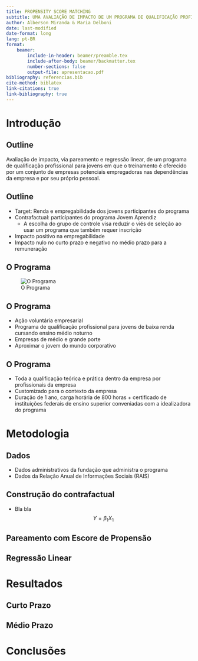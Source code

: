 ```yaml
---
title: PROPENSITY SCORE MATCHING
subtitle: UMA AVALIAÇÃO DE IMPACTO DE UM PROGRAMA DE QUALIFICAÇÃO PROFISSIONAL NA EMPRESA SOBRE A INSERÇÃO DOS JOVENS NO MERCADO DE TRABALHO FORMAL
author: Alberson Miranda & Maria Delboni
date: last-modified
date-format: long
lang: pt-BR
format:
    beamer:
        include-in-header: beamer/preamble.tex
        include-after-body: beamer/backmatter.tex
        number-sections: false
        output-file: apresentacao.pdf
bibliography: referencias.bib
cite-method: biblatex
link-citations: true
link-bibliography: true
---
```


# Introdução

## Outline

Avaliação de impacto, via pareamento e regressão linear, de um programa de qualificação profissional para jovens em que o treinamento é oferecido por um conjunto de empresas potenciais empregadoras nas dependências da empresa e por seu próprio pessoal.

## Outline

- Target: Renda e empregabilidade dos jovens participantes do programa
- Contrafactual: participantes do programa Jovem Aprendiz
  - A escolha do grupo de controle visa reduzir o viés de seleção ao usar um programa que também requer inscrição
- Impacto positivo na empregabilidade
- Impacto nulo no curto prazo e negativo no médio prazo para a remuneração

## O Programa

![O Programa](img/programa.excalidraw.png)

## O Programa

- Ação voluntária empresarial
- Programa de qualificação profissional para jovens de baixa renda cursando ensino médio noturno
- Empresas de médio e grande porte
- Aproximar o jovem do mundo corporativo

## O Programa

- Toda a qualificação teórica e prática dentro da empresa por profissionais da empresa
- Customizado para o contexto da empresa
- Duração de 1 ano, carga horária de 800 horas + certificado de instituições federais de ensino superior conveniadas com a idealizadora do programa

# Metodologia

## Dados

- Dados administrativos da fundação que administra o programa
- Dados da Relação Anual de Informações Sociais (RAIS)

## Construção do contrafactual

- Bla bla
$$
Y= \beta_1 X_1
$$

## Pareamento com Escore de Propensão

## Regressão Linear

# Resultados

## Curto Prazo

## Médio Prazo

# Conclusões